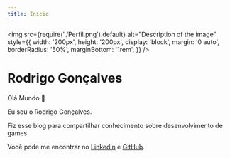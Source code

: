 ```yaml
---
title: Início
---
```


<img
  src={require('./Perfil.png').default}
  alt="Description of the image"
  style={{
    width: '200px',
    height: '200px',
    display: 'block',
    margin: '0 auto',
    borderRadius: '50%',
    marginBottom: '1rem',
  }}
/>

<h1 style={{ textAlign: 'center' }}>Rodrigo Gonçalves</h1>

Olá Mundo 👋

Eu sou o Rodrigo Gonçalves.

Fiz esse blog para compartilhar conhecimento sobre desenvolvimento de games.

Você pode me encontrar no [Linkedin](https://www.linkedin.com/in/rodrigogon/) e [GitHub](https://github.com/rodrigogonn).
